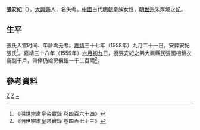 {{東亞女性歷史人物
|名稱 =安妃張氏
|身份 =明朝妃嫔
|位號=妃
|徽號=安
|逝世年=1558年
|墳墓=北京金山
|夫=[[嘉靖帝|嘉靖帝]]
}}
'''張安妃'''（{{bd|16世纪|？|1558年||catIdx=C}}），[[大兴县_(金朝)|大興縣]]人，名失考。[[中國|中國]]古代[[明朝|明朝]]皇族女性，[[明世宗|明世宗]]朱厚熜之[[妃|妃]]。

==生平==
張氏入宫时间、年龄均无考。[[嘉靖|嘉靖]]三十七年（1558年）九月二十一日，安葬安妃張氏<ref>《[[明實錄|明世宗肅皇帝實錄]] 卷四百六十四》</ref>。嘉靖三十八年（1559年）[[六月初九|六月初九]]日，授張安妃之弟大興縣民張國相錦衣衞副千戶，帶俸仍給房價銀一千二百兩<ref>《明世宗肅皇帝實錄 卷四百七十三》</ref>。

== 參考資料 ==
{{reflist}}

{{明世宗皇室}}

[[Category:明世宗妃|Z]]
[[Category:大兴县人|Z]]
[[Category:张姓|~]]